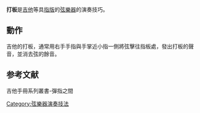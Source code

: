 '''打板'''是[[吉他|吉他]]等具[[指版|指版]]的[[弦樂器|弦樂器]]的演奏技巧。

== 動作 ==

吉他的打板，通常用右手手指與手掌近小指一側將弦擊往指板處，發出打板的聲音，並消去弦的餘音。

==参考文献==

<div class="references-small">
<references></references>
</div>
吉他手冊系列叢書-彈指之間

{{音樂小作品}}

[[Category:弦樂器演奏技法|Category:弦樂器演奏技法]]